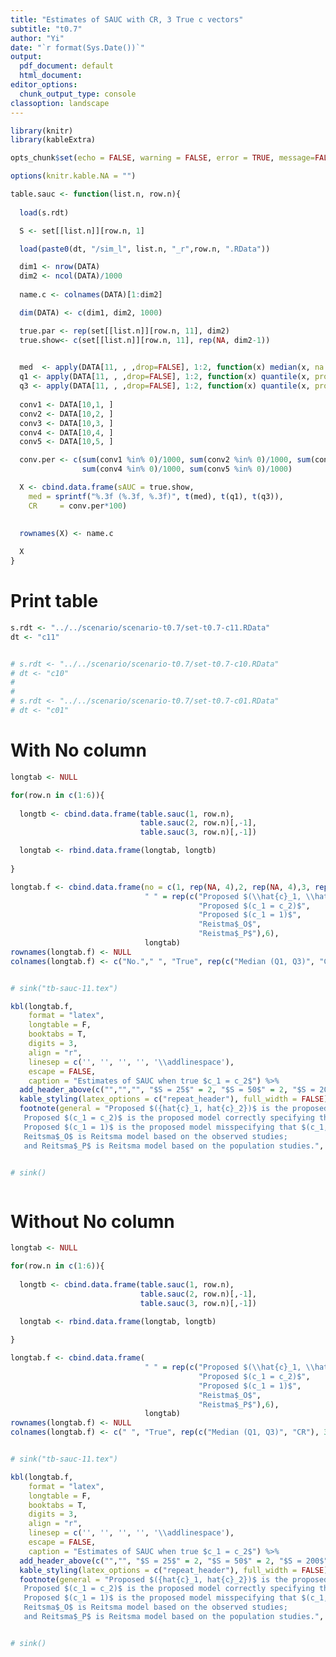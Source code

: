 ```yaml
---
title: "Estimates of SAUC with CR, 3 True c vectors"
subtitle: "t0.7"
author: "Yi"
date: "`r format(Sys.Date())`"
output:
  pdf_document: default
  html_document: 
editor_options:
  chunk_output_type: console
classoption: landscape
---
```


```r

library(knitr)
library(kableExtra)

opts_chunk$set(echo = FALSE, warning = FALSE, error = TRUE, message=FALSE, comment="")

options(knitr.kable.NA = "")

table.sauc <- function(list.n, row.n){
 
  load(s.rdt) 

  S <- set[[list.n]][row.n, 1]

  load(paste0(dt, "/sim_l", list.n, "_r",row.n, ".RData"))

  dim1 <- nrow(DATA)
  dim2 <- ncol(DATA)/1000
  
  name.c <- colnames(DATA)[1:dim2]

  dim(DATA) <- c(dim1, dim2, 1000)

  true.par <- rep(set[[list.n]][row.n, 11], dim2)
  true.show<- c(set[[list.n]][row.n, 11], rep(NA, dim2-1))

  
  med  <- apply(DATA[11, , ,drop=FALSE], 1:2, function(x) median(x, na.rm = TRUE))
  q1 <- apply(DATA[11, , ,drop=FALSE], 1:2, function(x) quantile(x, prob =0.25, na.rm = TRUE))
  q3 <- apply(DATA[11, , ,drop=FALSE], 1:2, function(x) quantile(x, prob =0.75, na.rm = TRUE))
  
  conv1 <- DATA[10,1, ]
  conv2 <- DATA[10,2, ]
  conv3 <- DATA[10,3, ]
  conv4 <- DATA[10,4, ]
  conv5 <- DATA[10,5, ]

  conv.per <- c(sum(conv1 %in% 0)/1000, sum(conv2 %in% 0)/1000, sum(conv3 %in% 0)/1000, 
                sum(conv4 %in% 0)/1000, sum(conv5 %in% 0)/1000)

  X <- cbind.data.frame(sAUC = true.show,
    med = sprintf("%.3f (%.3f, %.3f)", t(med), t(q1), t(q3)),
    CR     = conv.per*100)
  

  rownames(X) <- name.c
  
  X  
}
```


# Print table

```r

s.rdt <- "../../scenario/scenario-t0.7/set-t0.7-c11.RData"
dt <- "c11"


# s.rdt <- "../../scenario/scenario-t0.7/set-t0.7-c10.RData"
# dt <- "c10"
# 
# 
# s.rdt <- "../../scenario/scenario-t0.7/set-t0.7-c01.RData"
# dt <- "c01"

```

# With No column

```r
longtab <- NULL

for(row.n in c(1:6)){
  
  longtb <- cbind.data.frame(table.sauc(1, row.n),
                             table.sauc(2, row.n)[,-1],
                             table.sauc(3, row.n)[,-1])

  longtab <- rbind.data.frame(longtab, longtb)
  
}

longtab.f <- cbind.data.frame(no = c(1, rep(NA, 4),2, rep(NA, 4),3, rep(NA, 4),4, rep(NA, 4),5, rep(NA, 4),6, rep(NA, 4) ),
                              " " = rep(c("Proposed $(\\hat{c}_1, \\hat{c}_2)$",
                                          "Proposed $(c_1 = c_2)$",
                                          "Proposed $(c_1 = 1)$",
                                          "Reistma$_O$",
                                          "Reistma$_P$"),6),
                              longtab)
rownames(longtab.f) <- NULL
colnames(longtab.f) <- c("No."," ", "True", rep(c("Median (Q1, Q3)", "CR"), 3))


# sink("tb-sauc-11.tex")

kbl(longtab.f, 
    format = "latex",
    longtable = F, 
    booktabs = T, 
    digits = 3,
    align = "r",
    linesep = c('', '', '', '', '\\addlinespace'),
    escape = FALSE,
    caption = "Estimates of SAUC when true $c_1 = c_2$") %>% 
  add_header_above(c("","","", "$S = 25$" = 2, "$S = 50$" = 2, "$S = 200$" = 2), escape = FALSE) %>% 
  kable_styling(latex_options = c("repeat_header"), full_width = FALSE) %>%
  footnote(general = "Proposed $({hat{c}_1, hat{c}_2})$ is the proposed model estimating $(c_1, c_2)$;
   Proposed $(c_1 = c_2)$ is the proposed model correctly specifying that $c_1=c_2$;
   Proposed $(c_1 = 1)$ is the proposed model misspecifying that $(c_1, c_2) = (1,0)$;
   Reitsma$_O$ is Reitsma model based on the observed studies;
   and Reitsma$_P$ is Reitsma model based on the population studies.", escape = FALSE, threeparttable = TRUE)


# sink()



```

# Without No column

```r
longtab <- NULL

for(row.n in c(1:6)){
  
  longtb <- cbind.data.frame(table.sauc(1, row.n),
                             table.sauc(2, row.n)[,-1],
                             table.sauc(3, row.n)[,-1])

  longtab <- rbind.data.frame(longtab, longtb)
  
}

longtab.f <- cbind.data.frame(
                              " " = rep(c("Proposed $(\\hat{c}_1, \\hat{c}_2)$",
                                          "Proposed $(c_1 = c_2)$",
                                          "Proposed $(c_1 = 1)$",
                                          "Reistma$_O$",
                                          "Reistma$_P$"),6),
                              longtab)
rownames(longtab.f) <- NULL
colnames(longtab.f) <- c(" ", "True", rep(c("Median (Q1, Q3)", "CR"), 3))


# sink("tb-sauc-11.tex")

kbl(longtab.f, 
    format = "latex",
    longtable = F, 
    booktabs = T, 
    digits = 3,
    align = "r",
    linesep = c('', '', '', '', '\\addlinespace'),
    escape = FALSE,
    caption = "Estimates of SAUC when true $c_1 = c_2$") %>% 
  add_header_above(c("","", "$S = 25$" = 2, "$S = 50$" = 2, "$S = 200$" = 2), escape = FALSE) %>% 
  kable_styling(latex_options = c("repeat_header"), full_width = FALSE) %>%
  footnote(general = "Proposed $({hat{c}_1, hat{c}_2})$ is the proposed model estimating $(c_1, c_2)$;
   Proposed $(c_1 = c_2)$ is the proposed model correctly specifying that $c_1=c_2$;
   Proposed $(c_1 = 1)$ is the proposed model misspecifying that $(c_1, c_2) = (1,0)$;
   Reitsma$_O$ is Reitsma model based on the observed studies;
   and Reitsma$_P$ is Reitsma model based on the population studies.", escape = FALSE, threeparttable = TRUE)


# sink()



```